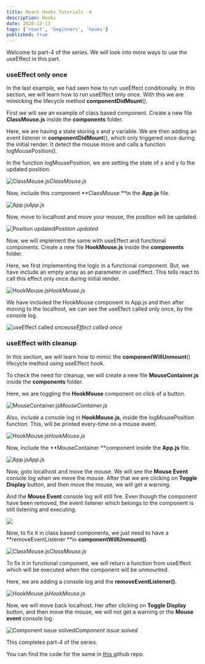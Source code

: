 ```yaml
---
title: React Hooks Tutorials -4
description: Hooks
date: 2020-12-13
tags: ['react', 'beginners', 'hooks']
published: true
---
```



Welcome to part-4 of the series. We will look into more ways to use the useEffect in this part.

### useEffect only once

In the last example, we had seen how to run useEffect conditionally. In this section, we will learn how to run useEffect only once. With this we are mimicking the lifecycle method **componentDidMount**().

First we will see an example of class based component. Create a new file **ClassMouse.js** inside the **components** folder.

Here, we are having a state storing x and y variable. We are then adding an event listener in **componentDidMount**(), which only triggered once during the initial render. It detect the mouse move and calls a function logMousePosition().

In the function logMousePosition, we are setting the state of x and y to the updated position.

![ClassMouse.js](https://ik.imagekit.io/thewebdev/React-Hooks/4/1_EYUIZPvkp_.png)*ClassMouse.js*

Now, include this component **ClassMouse **in the **App.js** file.

![App.js](https://ik.imagekit.io/thewebdev/React-Hooks/4/2_DKTfbs7wpg.png)*App.js*

Now, move to localhost and move your mouse, the position will be updated.

![Position updated](https://ik.imagekit.io/thewebdev/React-Hooks/4/3_uUodYXoFa.png)*Position updated*

Now, we will implement the same with useEffect and functional components. Create a new file **HookMouse.js** inside the **components** folder.

Here, we first implementing the logic in a functional component. But, we have include an empty array as an parameter in useEffect. This tells react to call this effect only once during initial render.

![HookMouse.js](https://ik.imagekit.io/thewebdev/React-Hooks/4/4_hldnlKpBF8.png)*HookMouse.js*

We have included the HookMouse component in App.js and then after moving to the localhost, we can see the useEfect called only once, by the console log.

![useEffect called once](https://ik.imagekit.io/thewebdev/React-Hooks/4/5_sauxv57xcf.png)*useEffect called once*

### useEffect with cleanup

In this section, we will learn how to mimic the **componentWillUnmount**() lifecycle method using useEffect hook.

To check the need for cleanup, we will create a new file **MouseContainer.js** inside the **components** folder.

Here, we are toggling the **HookMouse** component on click of a button.

![MouseContainer.js](https://ik.imagekit.io/thewebdev/React-Hooks/4/6_X6uZB_sH-f.png)*MouseContainer.js*

Also, include a console log in **HookMouse.js**, inside the logMousePosition function. This, will be printed every-time on a mouse event.

![HookMouse.js](https://ik.imagekit.io/thewebdev/React-Hooks/4/7_4zpgQN73LY.png)*HookMouse.js*

Now, include the **MouseContainer **component inside the **App.js** file.

![App.js](https://ik.imagekit.io/thewebdev/React-Hooks/4/8_FTFyO827x.png)*App.js*

Now, goto localhost and move the mouse. We will see the **Mouse Event** console log when we move the mouse. After that we are clicking on **Toggle Display** button, and then move the mouse, we will get a warning.

And the **Mouse Event** console log will still fire. Even though the component have been removed, the event listener which belongs to the component is still listening and executing.

![](https://ik.imagekit.io/thewebdev/React-Hooks/4/9_-RSpTBVmwc.gif)

Now, to fix it in class based components, we just need to have a **removeEventListener **in **componentWillUnmount()**.

![ClassMouse.js](https://ik.imagekit.io/thewebdev/React-Hooks/4/10_l4NAiZfcHE.png)*ClassMouse.js*

To fix it in functional component, we will return a function from useEffect which will be executed when the component will be unmounted.

Here, we are adding a console log and the **removeEventListener().**

![HookMouse.js](https://ik.imagekit.io/thewebdev/React-Hooks/4/11_NG_Yuu1hOY.png)*HookMouse.js*

Now, we will move back localhost. Her after clicking on **Toggle Display** button, and then move the mouse, we will not get a warning or the **Mouse event** console log.

![Component issue solved](https://ik.imagekit.io/thewebdev/React-Hooks/4/12_fqCxfPzPn0.gif)*Component issue solved*

This completes part-4 of the series. 

You can find the code for the same in [this ](https://github.com/nabendu82/state-hook)github repo.

